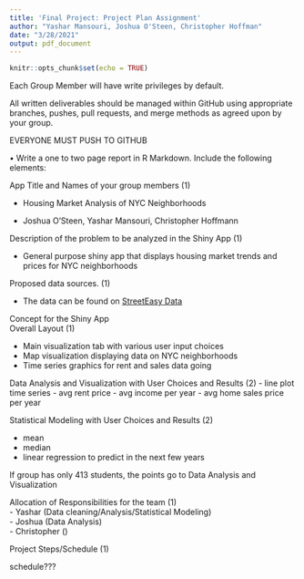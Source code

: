 ```yaml
---
title: 'Final Project: Project Plan Assignment'
author: "Yashar Mansouri, Joshua O'Steen, Christopher Hoffman"
date: "3/28/2021"
output: pdf_document
---
```


```r
knitr::opts_chunk$set(echo = TRUE)
```

Each Group Member will have write privileges by default.

All written deliverables should be managed within GitHub using appropriate branches, pushes, pull requests, and merge methods as agreed upon by your group.

EVERYONE MUST PUSH TO GITHUB

• Write a one to two page report in R Markdown. Include the following elements:

App Title and Names of your group members (1)

-   Housing Market Analysis of NYC Neighborhoods

-   Joshua O'Steen, Yashar Mansouri, Christopher Hoffmann

Description of the problem to be analyzed in the Shiny App (1)

-   General purpose shiny app that displays housing market trends and prices for NYC neighborhoods

Proposed data sources. (1)

-   The data can be found on [StreetEasy Data](https://streeteasy.com/blog/data-dashboard/?agg=Total&metric=Inventory&type=Sales&bedrooms=Any%20Bedrooms&property=Any%20Property%20Type&minDate=2010-01-01&maxDate=2021-02-01&area=Flatiron,Brooklyn%20Heights#)

Concept for the Shiny App\
Overall Layout (1)

-   Main visualization tab with various user input choices
-   Map visualization displaying data on NYC neighborhoods
-   Time series graphics for rent and sales data going

Data Analysis and Visualization with User Choices and Results (2) - line plot time series - avg rent price - avg income per year - avg home sales price per year

Statistical Modeling with User Choices and Results (2)

-   mean
-   median
-   linear regression to predict in the next few years

If group has only 413 students, the points go to Data Analysis and Visualization

Allocation of Responsibilities for the team (1)\
- Yashar (Data cleaning/Analysis/Statistical Modeling)\
- Joshua (Data Analysis)\
- Christopher ()

Project Steps/Schedule (1)

schedule???
